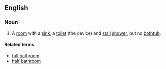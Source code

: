 ==English==
===Noun===
{{en-noun|head=[[three-quarter]] [[bathroom]]}}
#A [[room]] with a [[sink]], a [[toilet]] (the device) and [[stall]] [[shower]], but no [[bathtub]].
====Related terms====
*[[full bathroom]]
*[[half bathroom]]